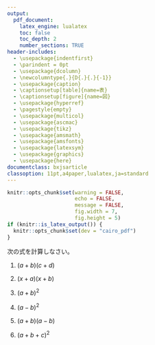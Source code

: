 ```yaml
---
output:
  pdf_document:
    latex_engine: lualatex
    toc: false
    toc_depth: 2
    number_sections: TRUE
header-includes:
  - \usepackage{indentfirst}
  - \parindent = 0pt
  - \usepackage{dcolumn}
  - \newcolumntype{.}{D{.}{.}{-1}}
  - \usepackage{caption}
  - \captionsetup[table]{name=表}
  - \captionsetup[figure]{name=図}
  - \usepackage{hyperref}
  - \pagestyle{empty}
  - \usepackage{multicol}
  - \usepackage{ascmac}
  - \usepackage{tikz}
  - \usepackage{amsmath}
  - \usepackage{amsfonts}
  - \usepackage{latexsym}
  - \usepackage{graphics}
  - \usepackage{here}
documentclass: bxjsarticle
classoption: 11pt,a4paper,lualatex,ja=standard
---
```


```r
knitr::opts_chunk$set(warning = FALSE, 
                      echo = FALSE, 
                      message = FALSE,
                      fig.width = 7,
                      fig.height = 5)
if (knitr::is_latex_output()) {
  knitr::opts_chunk$set(dev = "cairo_pdf")
}
```
\renewcommand{\thefootnote}{}

\begin{flushleft}
\noindent
\large
多項式の乗法復習
\end{flushleft}

\begin{flushright}
名前（\hspace{50mm}）
\end{flushright}

\vspace{1mm}
\hrule

次の式を計算しなさい。

(1) $(a + b)(c + d)$

\vspace{25mm}

(2) $(x + a)(x + b)$

\vspace{25mm}

(3) $(a + b)^2$

\vspace{25mm}

(4) $(a - b)^2$

\vspace{25mm}

(5) $(a + b)(a - b)$

\vspace{25mm}

(6) $(a + b + c)^2$


\footnote{ここまでの学習を振り返って、質問や感想を書きましょう。}


































